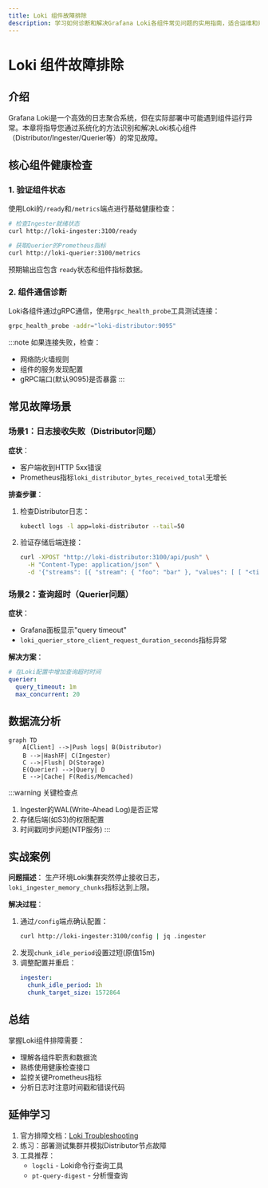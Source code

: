 ```yaml
---
title: Loki 组件故障排除
description: 学习如何诊断和解决Grafana Loki各组件常见问题的实用指南，适合运维和开发人员快速定位日志系统异常。
---
```


# Loki 组件故障排除

## 介绍

Grafana Loki是一个高效的日志聚合系统，但在实际部署中可能遇到组件运行异常。本章将指导您通过系统化的方法识别和解决Loki核心组件（Distributor/Ingester/Querier等）的常见故障。

## 核心组件健康检查

### 1. 验证组件状态
使用Loki的`/ready`和`/metrics`端点进行基础健康检查：

```bash
# 检查Ingester就绪状态
curl http://loki-ingester:3100/ready

# 获取Querier的Prometheus指标
curl http://loki-querier:3100/metrics
```

预期输出应包含 `ready`状态和组件指标数据。

### 2. 组件通信诊断
Loki各组件通过gRPC通信，使用`grpc_health_probe`工具测试连接：

```bash
grpc_health_probe -addr="loki-distributor:9095"
```

:::note
如果连接失败，检查：
- 网络防火墙规则
- 组件的服务发现配置
- gRPC端口(默认9095)是否暴露
:::

## 常见故障场景

### 场景1：日志接收失败（Distributor问题）

**症状**：
- 客户端收到HTTP 5xx错误
- Prometheus指标`loki_distributor_bytes_received_total`无增长

**排查步骤**：
1. 检查Distributor日志：
   ```bash
   kubectl logs -l app=loki-distributor --tail=50
   ```
2. 验证存储后端连接：
   ```bash
   curl -XPOST "http://loki-distributor:3100/api/push" \
     -H "Content-Type: application/json" \
     -d '{"streams": [{ "stream": { "foo": "bar" }, "values": [ [ "<timestamp>", "test log" ] ] }]}'
   ```

### 场景2：查询超时（Querier问题）

**症状**：
- Grafana面板显示"query timeout"
- `loki_querier_store_client_request_duration_seconds`指标异常

**解决方案**：
```yaml
# 在Loki配置中增加查询超时时间
querier:
  query_timeout: 1m
  max_concurrent: 20
```

## 数据流分析

```mermaid
graph TD
    A[Client] -->|Push logs| B(Distributor)
    B -->|Hash环| C(Ingester)
    C -->|Flush| D(Storage)
    E(Querier) -->|Query| D
    E -->|Cache| F(Redis/Memcached)
```

:::warning 关键检查点
1. Ingester的WAL(Write-Ahead Log)是否正常
2. 存储后端(如S3)的权限配置
3. 时间戳同步问题(NTP服务)
:::

## 实战案例

**问题描述**：
生产环境Loki集群突然停止接收日志，`loki_ingester_memory_chunks`指标达到上限。

**解决过程**：
1. 通过`/config`端点确认配置：
   ```bash
   curl http://loki-ingester:3100/config | jq .ingester
   ```
2. 发现`chunk_idle_period`设置过短(原值15m)
3. 调整配置并重启：
   ```yaml
   ingester:
     chunk_idle_period: 1h
     chunk_target_size: 1572864
   ```

## 总结

掌握Loki组件排障需要：
- 理解各组件职责和数据流
- 熟练使用健康检查接口
- 监控关键Prometheus指标
- 分析日志时注意时间戳和错误代码

## 延伸学习

1. 官方排障文档：[Loki Troubleshooting](https://grafana.com/docs/loki/latest/operations/troubleshooting/)
2. 练习：部署测试集群并模拟Distributor节点故障
3. 工具推荐：
   - `logcli` - Loki命令行查询工具
   - `pt-query-digest` - 分析慢查询
